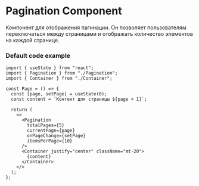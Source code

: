 
<Meta of={stories} />

# Pagination Component

Компонент для отображения пагинации. Он позволяет пользователям переключаться между страницами и отображать количество элементов на каждой странице.

<Controls />

### Default code example

```tsx
import { useState } from "react";
import { Pagination } from "./Pagination";
import { Container } from "./Container";

const Page = () => {
  const [page, setPage] = useState(0);
  const content = `Контент для страницы ${page + 1}`;

  return (
    <>
      <Pagination
        totalPages={5}
        currentPage={page}
        onPageChange={setPage}
        itemsPerPage={10}
      />
      <Container justify="center" className="mt-20">
        {content}
      </Container>
    </>
  );
};
```

<Canvas of={stories.Default} />
